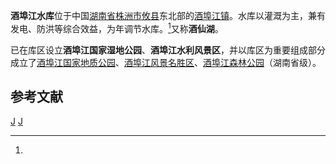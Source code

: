 {{expand|time=2010-07-13T16:18:43+00:00}}
{{Infobox Reservoir |
|name =酒埠江水库
|nickname =酒仙湖
|image = Jiubujiang Reservoir, Zhuzhou, Hunan, China.jpg
|image_caption =
|map =
|map_caption =
|code =BFF10B11002
|class = 大（二）型水库
|location_of_reservoir =[[湖南省|湖南省]][[株洲市|株洲市]][[攸县|攸县]][[酒埠江镇|酒埠江镇]]
|location_of_dam =
|inflow =
|outflow =[[攸水|攸水]]
|catchment_area =625
|reservoir_area =
|mean_depth =
|maximum_depth =
|flood_level =
|normal_water_level =164
|dead_water_level =
|water_quality =
|island =
|maximum_storage_capacity =2.95亿
|normal_storage_capacity =2.17亿
|dead_storage_capacity =
|type_of_dam =粘土心墙砂壳坝
|elevation_of_dam =170.2
|height_of_dam =50.2
|length_of_dam =326
|width_of_dam =
|installed_capacity =
|start =1958年10月
|complete =1960年5月
|cost =
|emigrate =
|latd =27
|latm =12
|lats =09
|latNS = N
|longd =113
|longm =34
|longs =11
|longEW = E
|website =
|footnotes =资料主要来源：<ref name="酒埠江水库">[http://www.hnwr.gov.cn/news/html/2004/11/20041117133308-1.htm 酒埠江水库] {{webarchive|url=https://web.archive.org/web/20070421031247/http://www.hnwr.gov.cn/news/html/2004/11/20041117133308-1.htm |date=2007-04-21 }}</ref>
}}
'''酒埠江水库'''位于中国[[湖南省|湖南省]][[株洲市|株洲市]][[攸县|攸县]]东北部的[[酒埠江镇|酒埠江镇]]。水库以灌溉为主，兼有发电、防洪等综合效益，为年调节水库。<ref name="酒埠江水库"/>又称'''酒仙湖'''。

已在库区设立'''酒埠江国家湿地公园'''、'''酒埠江水利风景区'''，并以库区为重要组成部分成立了[[酒埠江国家地质公园|酒埠江国家地质公园]]、[[酒埠江风景名胜区|酒埠江风景名胜区]]、[[酒埠江森林公园|酒埠江森林公园]]（湖南省级）。

==参考文献==
<div class="references-small">
<references></references>
</div>

[[Category:湖南水库|J]]
[[Category:攸县|J]]